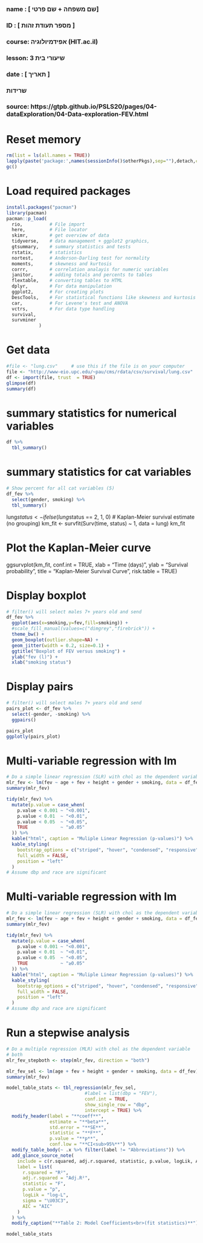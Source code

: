 ###
### name   : [ שם משפחה + שם פרטי]
### ID     : [ מספר תעודת זהות ]
### course: אפידמיולוגיה (HIT.ac.il)
### lesson: שיעורי בית 3
### date  : [ תאריך ]
###  
###  שרידות
###
### source: https://gtpb.github.io/PSLS20/pages/04-dataExploration/04-Data-exploration-FEV.html

# Reset memory
```{r setup-packages, include false}
rm(list = ls(all.names = TRUE))
lapply(paste('package:',names(sessionInfo()$otherPkgs),sep=""),detach,character.only=TRUE,unload=TRUE,force=TRUE)
gc()
```

# Load required packages
```{r setup-packages, include false}
install.packages("pacman")
library(pacman)
pacman::p_load(
  rio,          # File import
  here,         # File locator
  skimr,        # get overview of data
  tidyverse,    # data management + ggplot2 graphics, 
  gtsummary,    # summary statistics and tests
  rstatix,      # statistics
  nortest,      # Anderson-Darling test for normality
  moments,      # skewness and kurtosis
  corrr,        # correlation analayis for numeric variables
  janitor,      # adding totals and percents to tables
  flextable,    # converting tables to HTML
  dplyr,        # For data manipulation
  ggplot2,      # For creating plots
  DescTools,    # For statistical functions like skewness and kurtosis
  car,          # For Levene's test and ANOVA
  vctrs,        # For data type handling
  survival,
  survminer
            )
```

# Get data
```{r load data, include false}
#file <- "lung.csv"     # use this if the file is on your computer
file <- "http://www-eio.upc.edu/~pau/cms/rdata/csv/survival/lung.csv"
df <- import(file, trust  = TRUE)
glimpse(df)
summary(df)
```

# summary statistics for numerical variables
```{r sort_data, include false}
df %>% 
  tbl_summary()
```

# summary statistics for cat variables
```{r sort_data, include false}
# Show percent for all cat variables (5)
df_fev %>% 
  select(gender, smoking) %>% 
  tbl_summary()
```


lung$status <- ifelse(lung$status == 2, 1, 0)
# Kaplan-Meier survival estimate (no grouping)
km_fit <- survfit(Surv(time, status) ~ 1, data = lung)
km_fit

# Plot the Kaplan-Meier curve
ggsurvplot(km_fit,
           conf.int = TRUE,
           xlab = "Time (days)",
           ylab = "Survival probability",
           title = "Kaplan-Meier Survival Curve",
           risk.table = TRUE)

# Display boxplot
```{r select_data, include false}
# filter() will select males 7+ years old and send
df_fev %>%
  ggplot(aes(x=smoking,y=fev,fill=smoking)) +
  #scale_fill_manual(values=c("dimgrey","firebrick")) +
  theme_bw() +
  geom_boxplot(outlier.shape=NA) + 
  geom_jitter(width = 0.2, size=0.1) +
  ggtitle("Boxplot of FEV versus smoking") +
  ylab("fev (l)") +
  xlab("smoking status")
```



# Display pairs
```{r select_data, include false}
# filter() will select males 7+ years old and send
pairs_plot <- df_fev %>% 
  select(-gender, -smoking) %>% 
  ggpairs()

pairs_plot
ggplotly(pairs_plot)
```



# Multi-variable regression with lm
```{r num-to-cat, include false}
# Do a simple linear regression (SLR) with chol as the dependent variable 
mlr_fev <- lm(fev ~ age + fev + height + gender + smoking, data = df_fev)
summary(mlr_fev)

tidy(mlr_fev) %>%
  mutate(p.value = case_when(
    p.value < 0.001 ~ "<0.001",
    p.value < 0.01  ~ "<0.01",
    p.value < 0.05  ~ "<0.05",
    TRUE            ~ "≥0.05"
  )) %>%
  kable("html", caption = "Muliple Linear Regression (p-values)") %>%
  kable_styling(
    bootstrap_options = c("striped", "hover", "condensed", "responsive"),
    full_width = FALSE,
    position = "left"
  )
# Assume dbp and race are significant

```



# Multi-variable regression with lm
```{r num-to-cat, include false}
# Do a simple linear regression (SLR) with chol as the dependent variable 
mlr_fev <- lm(fev ~ age + fev + height + gender + smoking, data = df_fev)
summary(mlr_fev)

tidy(mlr_fev) %>%
  mutate(p.value = case_when(
    p.value < 0.001 ~ "<0.001",
    p.value < 0.01  ~ "<0.01",
    p.value < 0.05  ~ "<0.05",
    TRUE            ~ "≥0.05"
  )) %>%
  kable("html", caption = "Muliple Linear Regression (p-values)") %>%
  kable_styling(
    bootstrap_options = c("striped", "hover", "condensed", "responsive"),
    full_width = FALSE,
    position = "left"
  )
# Assume dbp and race are significant

```




# Run a stepwise analysis
```{r num-to-cat, include false}
# Do a multiple regression (MLR) with chol as the dependent variable 
# both
mlr_fev_stepboth <- step(mlr_fev, direction = "both")

mlr_fev_sel <- lm(age + fev + height + gender + smoking, data = df_fev)
summary(mlr_fev)

model_table_stats <- tbl_regression(mlr_fev_sel,
                             #label = list(dbp = "FEV"),
                             conf.int = TRUE,
                             show_single_row = "dbp",
                             intercept = TRUE) %>%
  modify_header(label = "**coeff**",
                estimate = "**beta**",
                std.error = "**SE**",
                statistic = "**F**",
                p.value = "**p**",
                conf.low = "**CI<sub>95%**") %>%
  modify_table_body(~ .x %>% filter(label != "Abbreviations")) %>%
  add_glance_source_note(
    include = c(r.squared, adj.r.squared, statistic, p.value, logLik, AIC, sigma),
    label = list(
      r.squared = "R²",
      adj.r.squared = "Adj.R²",
      statistic = "F",
      p.value = "p",
      logLik = "log-L",
      sigma = "\U03C3",
      AIC = "AIC"
    )
  ) %>%
  modify_caption("**Table 2: Model Coefficients<br>(fit statistics)**")

model_table_stats
```